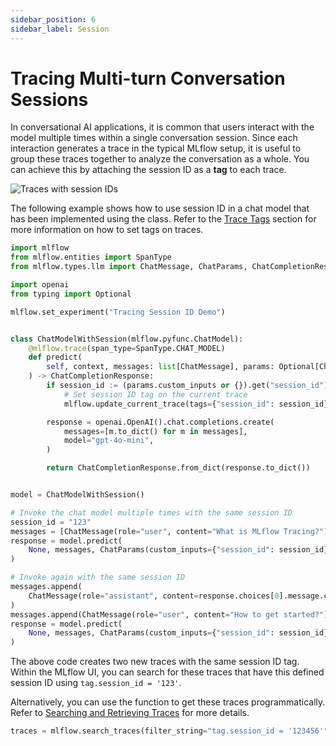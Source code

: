 ```yaml
---
sidebar_position: 6
sidebar_label: Session
---
```



# Tracing Multi-turn Conversation Sessions

In conversational AI applications, it is common that users interact with the model multiple times within a single conversation session. Since each interaction generates a trace in the typical MLflow setup, it is useful to group these traces together to analyze the conversation as a whole. You can achieve this by attaching the session ID as a **tag** to each trace.

![Traces with session IDs](/images/llms/tracing/trace-session-id.gif)


The following example shows how to use session ID in a chat model that has been implemented using the <APILink fn="mlflow.pyfunc.ChatModel" /> class. Refer to the [Trace Tags](#trace-tags) section for more information on how to set tags on traces.

```python
import mlflow
from mlflow.entities import SpanType
from mlflow.types.llm import ChatMessage, ChatParams, ChatCompletionResponse

import openai
from typing import Optional

mlflow.set_experiment("Tracing Session ID Demo")


class ChatModelWithSession(mlflow.pyfunc.ChatModel):
    @mlflow.trace(span_type=SpanType.CHAT_MODEL)
    def predict(
        self, context, messages: list[ChatMessage], params: Optional[ChatParams] = None
    ) -> ChatCompletionResponse:
        if session_id := (params.custom_inputs or {}).get("session_id"):
            # Set session ID tag on the current trace
            mlflow.update_current_trace(tags={"session_id": session_id})

        response = openai.OpenAI().chat.completions.create(
            messages=[m.to_dict() for m in messages],
            model="gpt-4o-mini",
        )

        return ChatCompletionResponse.from_dict(response.to_dict())


model = ChatModelWithSession()

# Invoke the chat model multiple times with the same session ID
session_id = "123"
messages = [ChatMessage(role="user", content="What is MLflow Tracing?")]
response = model.predict(
    None, messages, ChatParams(custom_inputs={"session_id": session_id})
)

# Invoke again with the same session ID
messages.append(
    ChatMessage(role="assistant", content=response.choices[0].message.content)
)
messages.append(ChatMessage(role="user", content="How to get started?"))
response = model.predict(
    None, messages, ChatParams(custom_inputs={"session_id": session_id})
)
```

The above code creates two new traces with the same session ID tag. Within the MLflow UI, you can search for these traces that have this defined session ID using ``tag.session_id = '123'``.


Alternatively, you can use the <APILink fn="mlflow.search_traces" /> function to get these traces programmatically. Refer to [Searching and Retrieving Traces](sdk/search.mdx) for more details.

```python
traces = mlflow.search_traces(filter_string="tag.session_id = '123456'")
```